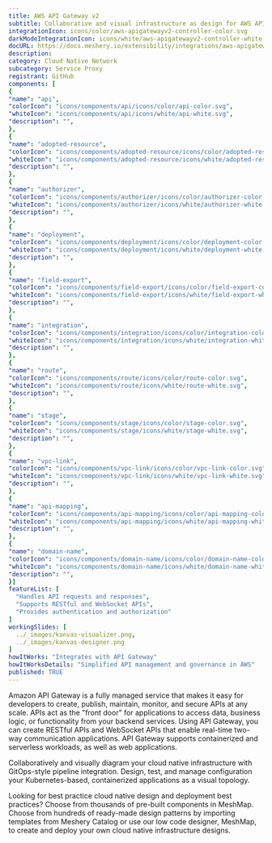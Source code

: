 ```yaml
---
title: AWS API Gateway v2
subtitle: Collaborative and visual infrastructure as design for AWS API Gateway v2
integrationIcon: icons/color/aws-apigatewayv2-controller-color.svg
darkModeIntegrationIcon: icons/white/aws-apigatewayv2-controller-white.svg
docURL: https://docs.meshery.io/extensibility/integrations/aws-apigatewayv2-controller
description: 
category: Cloud Native Network
subcategory: Service Proxy
registrant: GitHub
components: [
{
"name": "api",
"colorIcon": "icons/components/api/icons/color/api-color.svg",
"whiteIcon": "icons/components/api/icons/white/api-white.svg",
"description": "",
},
{
"name": "adopted-resource",
"colorIcon": "icons/components/adopted-resource/icons/color/adopted-resource-color.svg",
"whiteIcon": "icons/components/adopted-resource/icons/white/adopted-resource-white.svg",
"description": "",
},
{
"name": "authorizer",
"colorIcon": "icons/components/authorizer/icons/color/authorizer-color.svg",
"whiteIcon": "icons/components/authorizer/icons/white/authorizer-white.svg",
"description": "",
},
{
"name": "deployment",
"colorIcon": "icons/components/deployment/icons/color/deployment-color.svg",
"whiteIcon": "icons/components/deployment/icons/white/deployment-white.svg",
"description": "",
},
{
"name": "field-export",
"colorIcon": "icons/components/field-export/icons/color/field-export-color.svg",
"whiteIcon": "icons/components/field-export/icons/white/field-export-white.svg",
"description": "",
},
{
"name": "integration",
"colorIcon": "icons/components/integration/icons/color/integration-color.svg",
"whiteIcon": "icons/components/integration/icons/white/integration-white.svg",
"description": "",
},
{
"name": "route",
"colorIcon": "icons/components/route/icons/color/route-color.svg",
"whiteIcon": "icons/components/route/icons/white/route-white.svg",
"description": "",
},
{
"name": "stage",
"colorIcon": "icons/components/stage/icons/color/stage-color.svg",
"whiteIcon": "icons/components/stage/icons/white/stage-white.svg",
"description": "",
},
{
"name": "vpc-link",
"colorIcon": "icons/components/vpc-link/icons/color/vpc-link-color.svg",
"whiteIcon": "icons/components/vpc-link/icons/white/vpc-link-white.svg",
"description": "",
},
{
"name": "api-mapping",
"colorIcon": "icons/components/api-mapping/icons/color/api-mapping-color.svg",
"whiteIcon": "icons/components/api-mapping/icons/white/api-mapping-white.svg",
"description": "",
},
{
"name": "domain-name",
"colorIcon": "icons/components/domain-name/icons/color/domain-name-color.svg",
"whiteIcon": "icons/components/domain-name/icons/white/domain-name-white.svg",
"description": "",
}]
featureList: [
  "Handles API requests and responses",
  "Supports RESTful and WebSocket APIs",
  "Provides authentication and authorization"
]
workingSlides: [
  ../_images/kanvas-visualizer.png,
  ../_images/kanvas-designer.png
]
howItWorks: "Integrates with API Gateway"
howItWorksDetails: "Simplified API management and governance in AWS"
published: TRUE
---
```

<p>
Amazon API Gateway is a fully managed service that makes it easy for developers to create, publish, maintain, monitor, and secure APIs at any scale. APIs act as the "front door" for applications to access data, business logic, or functionality from your backend services. Using API Gateway, you can create RESTful APIs and WebSocket APIs that enable real-time two-way communication applications. API Gateway supports containerized and serverless workloads, as well as web applications.

</p>
<p>
    Collaboratively and visually diagram your cloud native infrastructure with GitOps-style pipeline integration. Design, test, and manage configuration your Kubernetes-based, containerized applications as a visual topology.
</p>
<p>
    Looking for best practice cloud native design and deployment best practices? Choose from thousands of pre-built components in MeshMap. Choose from hundreds of ready-made design patterns by importing templates from Meshery Catalog or use our low code designer, MeshMap, to create and deploy your own cloud native infrastructure designs.
</p>
